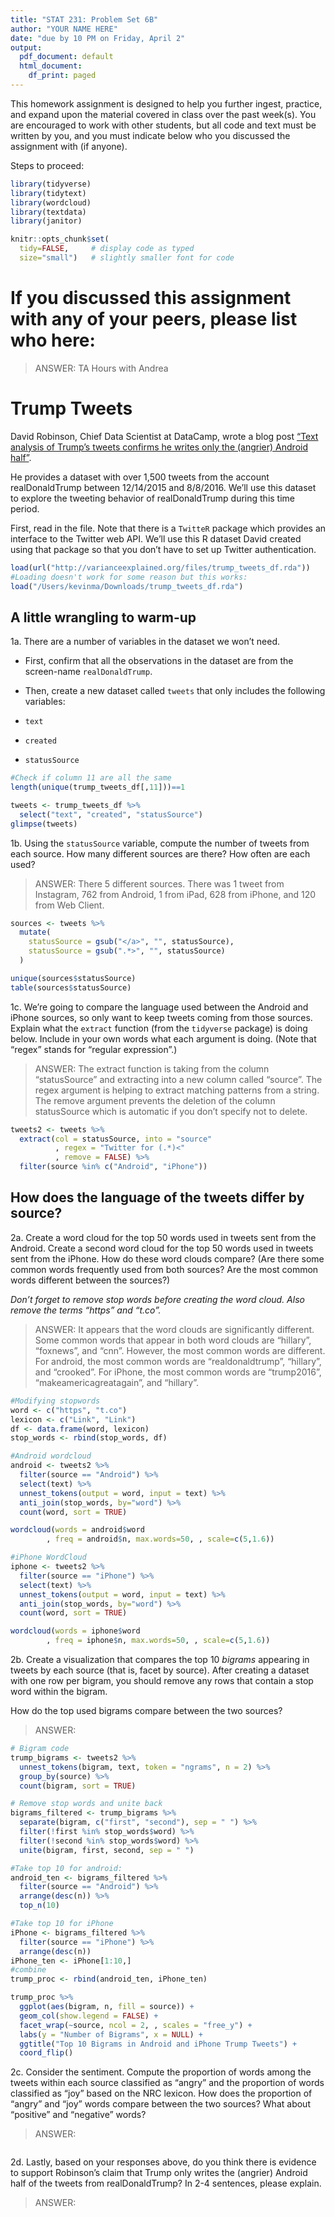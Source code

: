 ```yaml
---
title: "STAT 231: Problem Set 6B"
author: "YOUR NAME HERE"
date: "due by 10 PM on Friday, April 2"
output:
  pdf_document: default
  html_document:
    df_print: paged
---
```


This homework assignment is designed to help you further ingest, practice, and expand upon the material covered in class over the past week(s).  You are encouraged to work with other students, but all code and text must be written by you, and you must indicate below who you discussed the assignment with (if anyone).  

Steps to proceed:

\begin{enumerate}
\item In RStudio, go to File > Open Project, navigate to the folder with the course-content repo, select the course-content project (course-content.Rproj), and click "Open" 
\item Pull the course-content repo (e.g. using the blue-ish down arrow in the Git tab in upper right window)
\item Copy ps6B.Rmd from the course repo to your repo (see page 6 of the GitHub Classroom Guide for Stat231 if needed)
\item Close the course-content repo project in RStudio
\item Open YOUR repo project in RStudio
\item In the ps6B.Rmd file in YOUR repo, replace "YOUR NAME HERE" with your name
\item Add in your responses, committing and pushing to YOUR repo in appropriate places along the way
\item Run "Knit PDF" 
\item Upload the pdf to Gradescope.  Don't forget to select which of your pages are associated with each problem.  \textit{You will not get credit for work on unassigned pages (e.g., if you only selected the first page but your solution spans two pages, you would lose points for any part on the second page that the grader can't see).} 
\end{enumerate}

```r
library(tidyverse)
library(tidytext)
library(wordcloud)
library(textdata)
library(janitor)

knitr::opts_chunk$set(
  tidy=FALSE,     # display code as typed
  size="small")   # slightly smaller font for code
```


\newpage 
# If you discussed this assignment with any of your peers, please list who here:

> ANSWER: TA Hours with Andrea

\newpage
# Trump Tweets

David Robinson, Chief Data Scientist at DataCamp, wrote a blog post ["Text analysis of Trump's tweets confirms he writes only the (angrier) Android half"](http://varianceexplained.org/r/trump-tweets/).

He provides a dataset with over 1,500 tweets from the account realDonaldTrump between 12/14/2015 and 8/8/2016.  We'll use this dataset to explore the tweeting behavior of realDonaldTrump during this time period.

First, read in the file. Note that there is a `TwitteR` package which provides an interface to the Twitter web API.  We'll use this R dataset David created using that package so that you don't have to set up Twitter authentication.  

```r
load(url("http://varianceexplained.org/files/trump_tweets_df.rda"))
#Loading doesn't work for some reason but this works:
load("/Users/kevinma/Downloads/trump_tweets_df.rda")
```

## A little wrangling to warm-up

1a.  There are a number of variables in the dataset we won't need.  

- First, confirm that all the observations in the dataset are from the screen-name `realDonaldTrump`.  

- Then, create a new dataset called `tweets` that only includes the following variables:

- `text`
- `created`
- `statusSource`

```r
#Check if column 11 are all the same
length(unique(trump_tweets_df[,11]))==1

tweets <- trump_tweets_df %>%
  select("text", "created", "statusSource")
glimpse(tweets)
```

\newpage
1b. Using the `statusSource` variable, compute the number of tweets from each source.  How many different sources are there?  How often are each used?

> ANSWER: There 5 different sources. There was 1 tweet from Instagram, 762 from Android, 1 from iPad, 628 from iPhone, and 120 from Web Client.

```r
sources <- tweets %>% 
  mutate(
    statusSource = gsub("</a>", "", statusSource),
    statusSource = gsub(".*>", "", statusSource)
  )

unique(sources$statusSource)
table(sources$statusSource)
```

\newpage
1c. We're going to compare the language used between the Android and iPhone sources, so only want to keep tweets coming from those sources.  Explain what the `extract` function (from the `tidyverse` package) is doing below.  Include in your own words what each argument is doing.  (Note that "regex" stands for "regular expression".)

> ANSWER: The extract function is taking from the column "statusSource" and extracting into a new column called "source". The regex argument is helping to extract matching patterns from a string. The remove argument prevents the deletion of the column statusSource which is automatic if you don't specify not to delete. 

```r
tweets2 <- tweets %>%
  extract(col = statusSource, into = "source"
          , regex = "Twitter for (.*)<"
          , remove = FALSE) %>%
  filter(source %in% c("Android", "iPhone"))
```


\newpage
## How does the language of the tweets differ by source?  

2a. Create a word cloud for the top 50 words used in tweets sent from the Android.  Create a second word cloud for the top 50 words used in tweets sent from the iPhone.  How do these word clouds compare?  (Are there some common words frequently used from both sources? Are the most common words different between the sources?)

*Don't forget to remove stop words before creating the word cloud.  Also remove the terms "https" and "t.co".*

> ANSWER: It appears that the word clouds are significantly different. Some common words that appear in both word clouds are "hillary", "foxnews", and "cnn". However, the most common words are different. For android, the most common words are "realdonaldtrump", "hillary", and "crooked". For iPhone, the most common words are "trump2016", "makeamericagreatagain", and "hillary".   

```r
#Modifying stopwords
word <- c("https", "t.co")
lexicon <- c("Link", "Link")
df <- data.frame(word, lexicon)
stop_words <- rbind(stop_words, df)

#Android wordcloud
android <- tweets2 %>%
  filter(source == "Android") %>%
  select(text) %>%
  unnest_tokens(output = word, input = text) %>%
  anti_join(stop_words, by="word") %>%
  count(word, sort = TRUE) 

wordcloud(words = android$word
        , freq = android$n, max.words=50, , scale=c(5,1.6))

```

```r
#iPhone WordCloud
iphone <- tweets2 %>%
  filter(source == "iPhone") %>%
  select(text) %>%
  unnest_tokens(output = word, input = text) %>%
  anti_join(stop_words, by="word") %>%
  count(word, sort = TRUE) 

wordcloud(words = iphone$word
        , freq = iphone$n, max.words=50, , scale=c(5,1.6))

```

\newpage
2b. Create a visualization that compares the top 10 *bigrams* appearing in tweets by each source (that is, facet by source).  After creating a dataset with one row per bigram, you should remove any rows that contain a stop word within the bigram.  

How do the top used bigrams compare between the two sources?

> ANSWER:  

```r
# Bigram code
trump_bigrams <- tweets2 %>% 
  unnest_tokens(bigram, text, token = "ngrams", n = 2) %>% 
  group_by(source) %>% 
  count(bigram, sort = TRUE)

# Remove stop words and unite back
bigrams_filtered <- trump_bigrams %>%
  separate(bigram, c("first", "second"), sep = " ") %>%
  filter(!first %in% stop_words$word) %>%
  filter(!second %in% stop_words$word) %>%
  unite(bigram, first, second, sep = " ") 

#Take top 10 for android:
android_ten <- bigrams_filtered %>%
  filter(source == "Android") %>%
  arrange(desc(n)) %>%
  top_n(10)

#Take top 10 for iPhone
iPhone <- bigrams_filtered %>%
  filter(source == "iPhone") %>%
  arrange(desc(n)) 
iPhone_ten <- iPhone[1:10,]
#combine
trump_proc <- rbind(android_ten, iPhone_ten)

trump_proc %>% 
  ggplot(aes(bigram, n, fill = source)) +
  geom_col(show.legend = FALSE) +
  facet_wrap(~source, ncol = 2, , scales = "free_y") +
  labs(y = "Number of Bigrams", x = NULL) +
  ggtitle("Top 10 Bigrams in Android and iPhone Trump Tweets") +
  coord_flip()

```


\newpage
2c. Consider the sentiment.  Compute the proportion of words among the tweets within each source classified as "angry" and the proportion of words classified as "joy"  based on the NRC lexicon.  How does the proportion of "angry" and "joy" words compare between the two sources?  What about "positive" and "negative" words?  

> ANSWER: 

```r


```


\newpage
2d. Lastly, based on your responses above, do you think there is evidence to support Robinson's claim that Trump only writes the (angrier) Android half of the tweets from realDonaldTrump?  In 2-4 sentences, please explain.

> ANSWER: 

